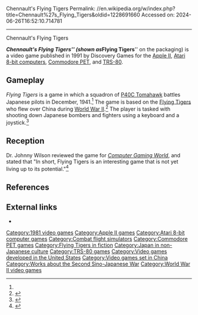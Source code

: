 Chennault's Flying Tigers
Permalink: //en.wikipedia.org/w/index.php?title=Chennault%27s_Flying_Tigers&oldid=1228691660
Accessed on: 2024-06-26T16:52:10.714781



------
Chennault's Flying Tigers
{{Short description|1981 video game}}
{{Infobox video game
| title = Chennault's Flying Tigers
| image = Flying Tigers Video Game.jpg
| alt = 
| caption = 
| developer = 
| publisher = Discovery Games
| series = 
| engine = 
| platforms = [[Apple II]], [[Atari 8-bit]], [[Commodore PET|PET]], [[TRS-80]]
| released = 1981
| genre = 
| modes = 
}}

'''''Chennault's Flying Tigers''''' (shown as '''''Flying Tigers''''' on the packaging) is a video game published in 1991 by Discovery Games for the [[Apple II]], [[Atari 8-bit computers]], [[Commodore PET]], and [[TRS-80]].

==Gameplay==
''Flying Tigers'' is a game in which a squadron of [[Curtiss P-40 Warhawk|P40C Tomahawk]] battles Japanese pilots in December, 1941.<ref name="CGW13"/> The game is based on the [[Flying Tigers]] who flew over China during [[World War II]].<ref>{{Cite web|title=Chennault's Flying Tigers for Apple II - GameFAQs|url=https://gamefaqs.gamespot.com/appleii/280815-chennaults-flying-tigers|access-date=2020-11-10|website=gamefaqs.gamespot.com}}</ref> The player is tasked with shooting down Japanese bombers and fighters using a keyboard and a joystick.<ref>{{Cite web|title=Chennault's Flying Tigers for Atari 8-bit (1981)|url=https://www.mobygames.com/game/atari-8-bit/chennaults-flying-tigers|access-date=2020-11-10|website=MobyGames}}</ref>

==Reception==
Dr. Johnny Wilson reviewed the game for ''[[Computer Gaming World]]'', and stated that "In short, Flying Tigers is an interesting game that is not yet living up to its potential."<ref name="CGW13">{{cite magazine |last=Wilson |first=Dr. Johnny |title=Micro-Reviews |magazine=Computer Gaming World |date=December 1983 |volume=1 |issue=13 |pages=42–43}}</ref>

==References==
{{reflist}}

==External links==
*{{atarimania|id=2033}}

[[Category:1981 video games]]
[[Category:Apple II games]]
[[Category:Atari 8-bit computer games]]
[[Category:Combat flight simulators]]
[[Category:Commodore PET games]]
[[Category:Flying Tigers in fiction]]
[[Category:Japan in non-Japanese culture]]
[[Category:TRS-80 games]]
[[Category:Video games developed in the United States]]
[[Category:Video games set in China]]
[[Category:Works about the Second Sino-Japanese War]]
[[Category:World War II video games]]


{{videogame-stub}}